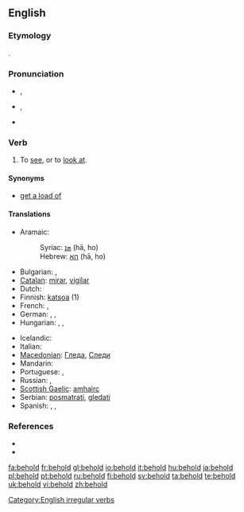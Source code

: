 ==English==

===Etymology===
{{etyl|ang}} {{term|behealdan|lang=ang}}.

===Pronunciation===
* {{a|UK}} {{IPA|/bɪ'həʊld/}}, {{SAMPA|/bI"h@Uld/}}
* {{a|GenAM}} {{IPA|/bɪ'hoʊld/}}, {{SAMPA|/bI"hoUld/}}
* {{audio|en-us-behold.ogg|Audio (US)}}

===Verb===
{{en-verb|beholds|beholding|beheld|'''[[beheld]]''' or rarely '''[[beholden]]'''}}

# {{transitive}} To [[see]], or to [[look at]].

====Synonyms====
* [[get a load of]]

====Translations====
{{trans-top|to see, to look at}}
* Aramaic:
*: Syriac: [[ܗܐ]] (hā, ho)
*: Hebrew: [[הא]] (hā, ho)
* Bulgarian: {{t|bg|гледам|sc=Cyrl}},  {{t+|bg|виждам|sc=Cyrl}}
* [[Catalan]]: [[mirar]], [[vigilar]]
* Dutch: {{t+|nl|aanschouwen}}
* Finnish: [[katsoa]] (1)
* French: {{t+|fr|regarder}}, {{t+|fr|voir}}
* German: {{t+|de|betrachten}}, {{t+|de|sehen}}, {{t+|de|schauen}}
* Hungarian: {{t|hu|meglát}},  {{t|hu|észrevesz}},  {{t|hu| megpillant}}
{{trans-mid}}
* Icelandic: {{t+|is|sjá}}
* Italian: {{t+|it|guardare}}
* [[Macedonian]]: [[Гледа]], [[Следи]]
* Mandarin: {{t|zh|看|tr=kàn|sc=Hani}}
* Portuguese: {{t+|pt|ver}}, {{t+|pt|contemplar}}
* Russian: {{t+|ru|смотреть|sc=Cyrl}}, {{t+|ru|глядеть|sc=Cyrl}}
* [[Scottish Gaelic]]: [[amhairc]]
* Serbian: [[posmatrati]], [[gledati]]
* Spanish: {{t-|es|contemplar}}, {{t+|es|mirar}}, {{t+|es|observar}}
{{trans-bottom}}

===References===
* {{R:Century 1911}}
* {{R:Webster 1913}}

[[Category:English irregular verbs]]

[[fa:behold]]
[[fr:behold]]
[[gl:behold]]
[[io:behold]]
[[it:behold]]
[[hu:behold]]
[[ja:behold]]
[[pl:behold]]
[[pt:behold]]
[[ru:behold]]
[[fi:behold]]
[[sv:behold]]
[[ta:behold]]
[[te:behold]]
[[uk:behold]]
[[vi:behold]]
[[zh:behold]]